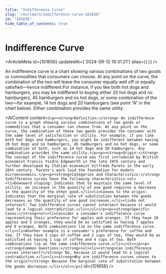 ```yaml
---
title: "Indifference Curve"
slug: "/en/learn/indifference-curve-101656"
id: "101656"
hide_table_of_contents: true
---
```



# Indifference Curve

<ArticleMeta id={101656} updatedAt={'2024-09-12 19:31:21'} alias={`[]`} />
<div className='border-solid border-b border-t-0 my-4 border-[var(--ifm-color-gray-300)]' />

An indifference curve is a chart showing various combinations of two goods or commodities that consumers can choose. At any point on the curve, the combination of the two will leave the consumer equally well off or equally satisfied—hence indifferent.For instance, if you like both hot dogs and hamburgers, you may be indifferent to buying either 20 hot dogs and no hamburgers, 45 hamburgers and no hot dogs, or some combination of the two—for example, 14 hot dogs and 20 hamburgers (see point “A” in the chart below). Either combination provides the same utility.

<AIContent content={`<p><strong>Definition:</strong> An indifference curve is a graph showing various combinations of two goods or commodities that a consumer can choose from. At any point on the curve, the combination of these two goods provides the consumer with the same level of satisfaction or utility. For example, if you like both hot dogs and hamburgers, you might be indifferent between having 20 hot dogs and no hamburgers, 45 hamburgers and no hot dogs, or some combination of both, such as 14 hot dogs and 20 hamburgers. Any combination provides the same utility.</p><p><strong>Origin:</strong> The concept of the indifference curve was first introduced by British economist Francis Ysidro Edgeworth in the late 19th century and further developed by Italian economist Vilfredo Pareto in the early 20th century. Pareto's work laid the foundation for modern microeconomics.</p><p><strong>Categories and Characteristics:</strong> Indifference curves have the following characteristics:<ul><li>Downward sloping: Indicates that to maintain the same level of utility, an increase in the quantity of one good requires a decrease in the quantity of the other good.</li><li>Convex to the origin: Indicates that the marginal rate of substitution between the goods decreases as the quantity of one good increases.</li><li>Do not intersect: Two indifference curves cannot intersect because it would lead to a logical contradiction.</li></ul></p><p><strong>Specific Cases:</strong><ol><li>Consider a consumer's indifference curve representing their preference for apples and oranges. If they have 10 apples and 5 oranges, they would be as satisfied as having 7 apples and 8 oranges. Both combinations lie on the same indifference curve.</li><li>Another example is a consumer's preference for coffee and tea. If they have 3 cups of coffee and 2 cups of tea, they would be as satisfied as having 1 cup of coffee and 4 cups of tea. Both combinations lie on the same indifference curve.</li></ol></p><p><strong>Common Questions:</strong><ul><li><strong>Can indifference curves intersect?</strong> No, because it would lead to a logical contradiction.</li><li><strong>Why are indifference curves convex to the origin?</strong> Because the marginal rate of substitution between the goods decreases.</li></ul></p>`} id={101656} />
